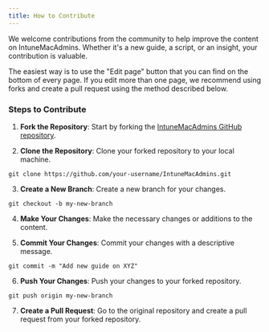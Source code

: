 ```yaml
---
title: How to Contribute
---
```



We welcome contributions from the community to help improve the content on IntuneMacAdmins. Whether it's a new guide, a script, or an insight, your contribution is valuable.

<Aside>
The easiest way is to use the "Edit page" button that you can find on the bottom of every page. If you edit more than one page, we recommend using forks and create a pull request using the method described below.
</Aside>

### Steps to Contribute

1. **Fork the Repository**: Start by forking the [IntuneMacAdmins GitHub repository](https://github.com/ugurkocde/IntuneMacAdmins).

2. **Clone the Repository**: Clone your forked repository to your local machine.

```git clone https://github.com/your-username/IntuneMacAdmins.git```

3. **Create a New Branch**: Create a new branch for your changes.

```git checkout -b my-new-branch```


4. **Make Your Changes**: Make the necessary changes or additions to the content.

5. **Commit Your Changes**: Commit your changes with a descriptive message.

```git commit -m "Add new guide on XYZ"```

6. **Push Your Changes**: Push your changes to your forked repository.

```git push origin my-new-branch```

7. **Create a Pull Request**: Go to the original repository and create a pull request from your forked repository.
